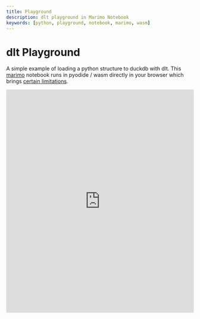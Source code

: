 ```yaml
---
title: Playground
description: dlt playground in Marimo Notebook
keywords: [python, playground, notebook, marimo, wasm]
---
```


# dlt Playground

A simple example of loading a python structure to duckdb with dlt. This [marimo](https://marimo.io/) notebook runs in pyodide / wasm directly in your browser which brings [certain limitations](https://pyodide.org/en/stable/usage/wasm-constraints.html).

<iframe
  src="https://dlt-hub.github.io/dlt/playground/"
  title="Playground notebook"
  width="100%"
  height="600px"
  frameborder="0"
  allowfullscreen
></iframe>